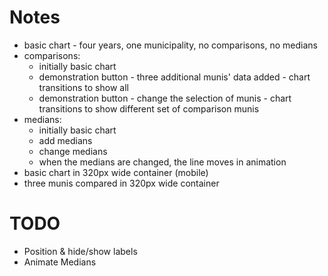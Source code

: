 
<Meta title="MuniMoneyCharts/Notes" />

# Notes

- basic chart - four years, one municipality, no comparisons, no medians
- comparisons:
   - initially basic chart
   - demonstration button - three additional munis' data added - chart transitions to show all
   - demonstration button - change the selection of munis - chart transitions to show different set of comparison munis
- medians:
   - initially basic chart
   - add medians
   - change medians
   - when the medians are changed, the line moves in animation
- basic chart in 320px wide container (mobile)
- three munis compared in 320px wide container

# TODO

- Position & hide/show labels
- Animate Medians
